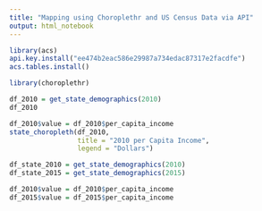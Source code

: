 ```yaml
---
title: "Mapping using Choroplethr and US Census Data via API"
output: html_notebook
---
```


```r
library(acs)
api.key.install("ee474b2eac586e29987a734edac87317e2facdfe")
acs.tables.install()
```
```r
library(choroplethr)

df_2010 = get_state_demographics(2010)
df_2010
```
```r
df_2010$value = df_2010$per_capita_income
state_choropleth(df_2010,
                 title = "2010 per Capita Income",
                 legend = "Dollars")

```

```r
df_state_2010 = get_state_demographics(2010)
df_state_2015 = get_state_demographics(2015)

```

```r
df_2010$value = df_2010$per_capita_income
df_2015$value = df_2015$per_capita_income

```

